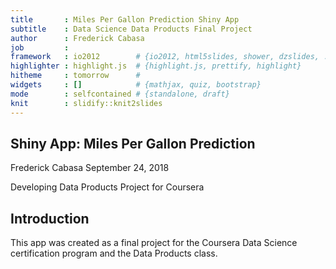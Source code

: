 ---
title       : Miles Per Gallon Prediction Shiny App
subtitle    : Data Science Data Products Final Project
author      : Frederick Cabasa
job         : 
framework   : io2012        # {io2012, html5slides, shower, dzslides, ...}
highlighter : highlight.js  # {highlight.js, prettify, highlight}
hitheme     : tomorrow      # 
widgets     : []            # {mathjax, quiz, bootstrap}
mode        : selfcontained # {standalone, draft}
knit        : slidify::knit2slides
---

## Shiny App:  Miles Per Gallon Prediction


Frederick Cabasa
September 24, 2018

Developing Data Products
Project for Coursera



## Introduction

This app was created as a final project for the Coursera Data Science certification program and
the Data Products class.  





